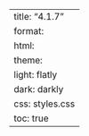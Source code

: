 ---
title: "4.1.7"
format:
    html:
        theme:
            light: flatly
            dark: darkly
        css: styles.css
        toc: true
---